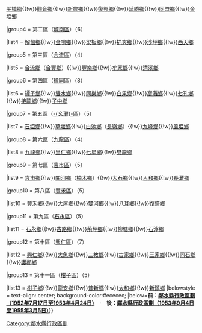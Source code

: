 {{Navbox

|name = 鄰水縣行政區劃（1953年4月24日至1953年9月4日）

|title = [[鄰水縣]]行政區劃（1953年4月24日至1953年9月4日）

|above = |image =|state = {{{state<includeonly>|collapsed</includeonly>}}}

|group1style = background: #ececec; vertical-align: text-top; text-align: center;

|group1 = 十二[[區]]

|list1style = background: #ececec; vertical-align: text-top; text-align: center;

|list1 = [[鄉]]（62個鄉）

|group2 = [[城關區_(鄰水縣)|城關區]]

|list2 = 7個居委會

|group3 = 第一區（[[城北區_(鄰水縣)|城北區]]）（8）

|list3 =  [[城北鄉_(鄰水縣)|城北鄉]]{{!w}}[[平橋鄉_(鄰水縣)|平橋鄉]]{{!w}}[[觀音鄉_(鄰水縣)|觀音鄉]]{{!w}}[[新農鄉_(鄰水縣)|新農鄉]]{{!w}}[[復興鄉_(鄰水縣)|復興鄉]]{{!w}}[[延勝鄉]]{{!w}}[[同盟鄉]]{{!w}}[[金埡鄉]]

|group4 = 第二區（[[城南區_(鄰水縣)|城南區]]）（6）

|list4 =  [[解慍鄉]]{{!w}}[[金鳴鄉]]{{!w}}[[梁板鄉]]{{!w}}[[挹爽鄉]]{{!w}}[[沙坪鄉_(鄰水縣)|沙坪鄉]]{{!w}}[[西天鄉]]

|group5 = 第三區（[[合流區]]）（4）

|list5 =  [[合流鄉]]（[[合豐鄉]]）{{!w}}[[豐樂鄉_(鄰水縣)|豐樂鄉]]{{!w}}[[牟家鄉]]{{!w}}[[清溪鄉_(鄰水縣)|清溪鄉]]

|group6 = 第四區（[[罈同區]]）（8）

|list6 =  [[罈子鄉]]{{!w}}[[雙水鄉]]{{!w}}[[同樂鄉_(鄰水縣)|同樂鄉]]{{!w}}[[白果鄉 (鄰水縣)|白果鄉]]{{!w}}[[高灘鄉 (鄰水縣)|高灘鄉]]{{!w}}[[七孔鄉]]{{!w}}[[接龍鄉_(鄰水縣)|接龍鄉]]{{!w}}[[子中鄉]]

|group7 = 第五區（[[幺灘區|-{幺灘}-區]]）（5）

|list7 =  [[石埡鄉_(鄰水縣)|石埡鄉]]{{!w}}[[草堰鄉]]{{!w}}[[白池鄉]]（[[長嶺鄉 (鄰水縣)|長嶺鄉]]）{{!w}}[[九峰鄉]]{{!w}}[[風埡鄉]]

|group8 = 第六區（[[九龍區_(鄰水縣)|九龍區]]）（4）

|list8 =  [[九龍鄉_(鄰水縣)|九龍鄉]]{{!w}}[[里仁鄉_(鄰水縣)|里仁鄉]]{{!w}}[[七星鄉_(鄰水縣)|七星鄉]]{{!w}}[[雙龍鄉 (鄰水縣)|雙龍鄉]]

|group9 = 第七區（[[袁市區]]）（5）

|list9 =  [[袁市鄉]]{{!w}}[[關河鄉 (鄰水縣)|關河鄉]]（[[楠木鄉 (鄰水縣)|楠木鄉]]）{{!w}}[[大石鄉 (鄰水縣)|大石鄉]]{{!w}}[[人和鄉 (鄰水縣)|人和鄉]]{{!w}}[[長灘鄉_(鄰水縣)|長灘鄉]]

|group10 = 第八區（[[豐禾區]]）（5）

|list10 =  [[豐禾鄉]]{{!w}}[[大屋鄉]]{{!w}}[[雙河鄉 (鄰水縣)|雙河鄉]]{{!w}}[[八耳鄉]]{{!w}}[[復盛鄉 (鄰水縣)|復盛鄉]]

|group11 = 第九區（[[石永區]]）（5）

|list11 =  [[石永鄉]]{{!w}}[[古路鄉]]{{!w}}[[荊坪鄉]]{{!w}}[[柳塘鄉]]{{!w}}[[石滓鄉]]

|group12 = 第十區（[[興仁區]]）（7）

|list12 =  [[興仁鄉_(鄰水縣)|興仁鄉]]{{!w}}[[大魚鄉]]{{!w}}[[三教鄉 (鄰水縣)|三教鄉]]{{!w}}[[古家鄉]]{{!w}}[[王家鄉 (鄰水縣)|王家鄉]]{{!w}}[[同石鄉]]{{!w}}[[護鄰鄉]]

|group13 = 第十一區（[[柑子區]]）（5）

|list13 =  [[柑子鄉_(鄰水縣)|柑子鄉]]{{!w}}[[龍安鄉_(鄰水縣)|龍安鄉]]{{!w}}[[普新鄉]]{{!w}}[[太和鄉_(鄰水縣)|太和鄉]]{{!w}}[[新鎮鄉_(鄰水縣)|新鎮鄉]]
|belowstyle = text-align: center; background-color:#ececec;
|below='''前：[[Template:四川省鄰水縣行政區劃（1952年7月17日至1953年4月24日）|鄰水縣行政區劃（1952年7月17日至1953年4月24日）]]　'''·'''　後：[[Template:四川省鄰水縣行政區劃（1953年9月4日至1955年3月5日）|鄰水縣行政區劃（1953年9月4日至1955年3月5日）]]'''}}
[[Category:鄰水縣行政區劃]]
<noinclude>
[[Category:鄰水縣行政區劃| ]]
</noinclude>